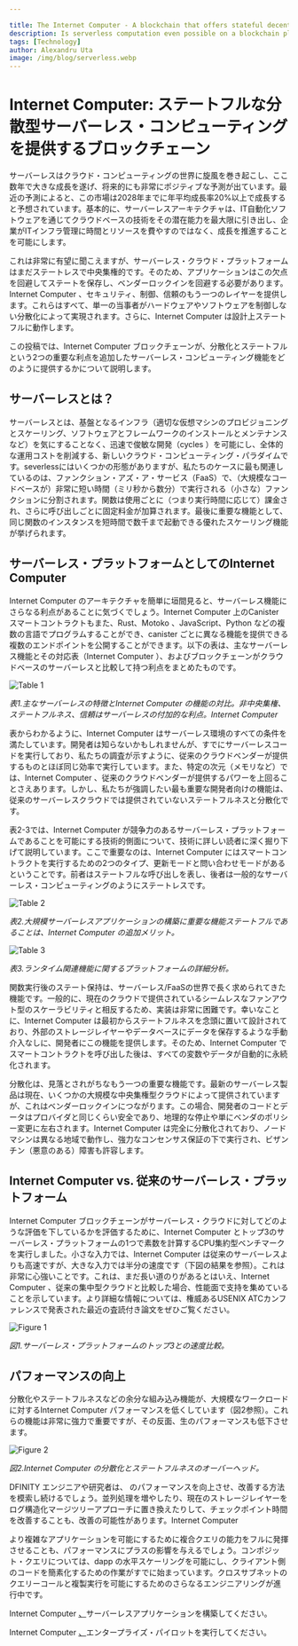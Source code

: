```yaml
---

title: The Internet Computer - A blockchain that offers stateful decentralized serverless computing
description: Is serverless computation even possible on a blockchain platform? Our recent peer-reviewed article shows that the Internet Computer provides serverless computation comparable to existing cloud providers, but with the added benefits of decentralization and statefulness.
tags: [Technology]
author: Alexandru Uta
image: /img/blog/serverless.webp
---
```

# Internet Computer: ステートフルな分散型サーバーレス・コンピューティングを提供するブロックチェーン

サーバーレスはクラウド・コンピューティングの世界に旋風を巻き起こし、ここ数年で大きな成長を遂げ、将来的にも非常にポジティブな予測が出ています。最近の予測によると、この市場は2028年までに年平均成長率20%以上で成長すると予想されています。基本的に、サーバーレスアーキテクチャは、IT自動化ソフトウェアを通じてクラウドベースの技術をその潜在能力を最大限に引き出し、企業がITインフラ管理に時間とリソースを費やすのではなく、成長を推進することを可能にします。

これは非常に有望に聞こえますが、サーバーレス・クラウド・プラットフォームはまだステートレスで中央集権的です。そのため、アプリケーションはこの欠点を回避してステートを保存し、ベンダーロックインを回避する必要があります。Internet Computer 、セキュリティ、制御、信頼のもう一つのレイヤーを提供します。これらはすべて、単一の当事者がハードウェアやソフトウェアを制御しない分散化によって実現されます。さらに、Internet Computer は設計上ステートフルに動作します。

この投稿では、Internet Computer ブロックチェーンが、分散化とステートフルという2つの重要な利点を追加したサーバーレス・コンピューティング機能をどのように提供するかについて説明します。

## サーバーレスとは？

サーバーレスとは、基盤となるインフラ（適切な仮想マシンのプロビジョニングとスケーリング、ソフトウェアとフレームワークのインストールとメンテナンスなど）を気にすることなく、迅速で俊敏な開発（cycles ）を可能にし、全体的な運用コストを削減する、新しいクラウド・コンピューティング・パラダイムです。severlessにはいくつかの形態がありますが、私たちのケースに最も関連しているのは、ファンクション・アズ・ア・サービス（FaaS）で、（大規模なコードベースが）非常に短い時間（ミリ秒から数分）で実行される（小さな）ファンクションに分割されます。関数は使用ごとに（つまり実行時間に応じて）課金され、さらに呼び出しごとに固定料金が加算されます。最後に重要な機能として、同じ関数のインスタンスを短時間で数千まで起動できる優れたスケーリング機能が挙げられます。

## サーバーレス・プラットフォームとしてのInternet Computer 

Internet Computer のアーキテクチャを簡単に垣間見ると、サーバーレス機能にさらなる利点があることに気づくでしょう。Internet Computer 上のCanister スマートコントラクトもまた、Rust、Motoko 、JavaScript、Python などの複数の言語でプログラムすることができ、canister ごとに異なる機能を提供できる複数のエンドポイントを公開することができます。以下の表は、主なサーバーレス機能とその対応表（Internet Computer ）、およびブロックチェーンがクラウドベースのサーバーレスと比較して持つ利点をまとめたものです。

![Table 1](../../static/img/blog/serverless-table1.webp)

*表1.主なサーバーレスの特徴とInternet Computer の機能の対比。非中央集権、ステートフルネス、信頼はサーバーレスの付加的な利点。Internet Computer*

表からわかるように、Internet Computer はサーバーレス環境のすべての条件を満たしています。開発者は知らないかもしれませんが、すでにサーバーレスコードを実行しており、私たちの調査が示すように、従来のクラウドベンダーが提供するものとほぼ同じ効率で実行しています。また、特定の次元（メモリなど）では、Internet Computer 、従来のクラウドベンダーが提供するパワーを上回ることさえあります。しかし、私たちが強調したい最も重要な開発者向けの機能は、従来のサーバーレスクラウドでは提供されていないステートフルネスと分散化です。

表2-3では、Internet Computer が競争力のあるサーバーレス・プラットフォームであることを可能にする技術的側面について、技術に詳しい読者に深く掘り下げて説明しています。ここで重要なのは、Internet Computer にはスマートコントラクトを実行するための2つのタイプ、更新モードと問い合わせモードがあるということです。前者はステートフルな呼び出しを表し、後者は一般的なサーバーレス・コンピューティングのようにステートレスです。

![Table 2](../../static/img/blog/serverless-table2.webp)

*表2.大規模サーバーレスアプリケーションの構築に重要な機能ステートフルであることは、Internet Computer の追加メリット。*

![Table 3](../../static/img/blog/serverless-table3.webp)

*表3.ランタイム関連機能に関するプラットフォームの詳細分析。*

関数実行後のステート保持は、サーバーレス/FaaSの世界で長く求められてきた機能です。一般的に、現在のクラウドで提供されているシームレスなファンアウト型のスケーラビリティと相反するため、実装は非常に困難です。幸いなことに、Internet Computer は最初からステートフルネスを念頭に置いて設計されており、外部のストレージレイヤーやデータベースにデータを保存するような手動介入なしに、開発者にこの機能を提供します。そのため、Internet Computer でスマートコントラクトを呼び出した後は、すべての変数やデータが自動的に永続化されます。

分散化は、見落とされがちなもう一つの重要な機能です。最新のサーバーレス製品は現在、いくつかの大規模な中央集権型クラウドによって提供されていますが、これはベンダーロックインにつながります。この場合、開発者のコードとデータはプロバイダと同じくらい安全であり、地理的な停止や単にベンダのポリシー変更に左右されます。Internet Computer は完全に分散化されており、ノードマシンは異なる地域で動作し、強力なコンセンサス保証の下で実行され、ビザンチン（悪意のある）障害も許容します。

## Internet Computer vs. 従来のサーバーレス・プラットフォーム

Internet Computer ブロックチェーンがサーバーレス・クラウドに対してどのような評価を下しているかを評価するために、Internet Computer とトップ3のサーバーレス・プラットフォームの1つで素数を計算するCPU集約型ベンチマークを実行しました。小さな入力では、Internet Computer は従来のサーバーレスよりも高速ですが、大きな入力では半分の速度です（下図の結果を参照）。これは非常に心強いことです。これは、まだ長い道のりがあるとはいえ、Internet Computer 、従来の集中型クラウドと比較した場合、性能面で支持を集めていることを示しています。より詳細な情報については、権威あるUSENIX ATCカンファレンスで発表された最近の査読付き論文をぜひご覧ください。

![Figure 1](../../static/img/blog/serverless-figure1.webp)

*図1.サーバーレス・プラットフォームのトップ3との速度比較。*

## パフォーマンスの向上

分散化やステートフルネスなどの余分な組み込み機能が、大規模なワークロードに対するInternet Computer パフォーマンスを低くしています（図2参照）。これらの機能は非常に強力で重要ですが、その反面、生のパフォーマンスも低下させます。

![Figure 2](../../static/img/blog/serverless-figure2.webp)

*図2.Internet Computer の分散化とステートフルネスのオーバーヘッド。*

DFINITY エンジニアや研究者は、 のパフォーマンスを向上させ、改善する方法を模索し続けるでしょう。並列処理を増やしたり、現在のストレージレイヤーをログ構造化マージツリーアプローチに置き換えたりして、チェックポイント時間を改善することも、改善の可能性があります。Internet Computer

より複雑なアプリケーションを可能にするために複合クエリの能力をフルに発揮させることも、パフォーマンスにプラスの影響を与えるでしょう。コンポジット・クエリについては、dapp の水平スケーリングを可能にし、クライアント側のコードを簡素化するための作業がすでに始まっています。クロスサブネットのクエリーコールと複製実行を可能にするためのさらなるエンジニアリングが進行中です。

Internet Computer [、](https://internetcomputer.org/docs/current/home)サーバーレスアプリケーションを構築してください。

Internet Computer [、](https://internetcomputer.org/enterprise)エンタープライズ・パイロットを実行してください。

<!---


# The Internet Computer: A blockchain that offers stateful decentralized serverless computing

Serverless has taken the cloud computing world by storm, seeing large growth in the past few years with really positive projections for the future. As per a recent forecast, the market is expected to grow at a compound annual growth rate of over 20% by 2028. Essentially, serverless architectures push cloud-based tech to its full potential through IT automation software, enabling enterprises to propel growth rather than spending time and resources on IT infrastructure management.

While this sounds highly promising, serverless cloud platforms are still stateless and centralized. Applications therefore need to work around this shortcoming for storing state, and to avoid being subject to vendor lock-in. The Internet Computer offers another layer of security, control, and trust — all through decentralization, whereby no one single party controls the hardware or the software. Moreover, the Internet Computer operates by design in a stateful manner.

In this post we describe how the Internet Computer blockchain offers serverless computing functionality with two important additional benefits: decentralization and statefulness.

## What is serverless?

Serverless is a novel cloud computing paradigm that enables quick and agile development cycles without minding the underlying infrastructure — provisioning and scaling the right virtual machines, installing and maintaining software and frameworks — reducing overall operational costs. There are several incarnations of severless and the most relevant in our case is function-as-a-service (FaaS), where (large codebases are split into) small functions (that) run for very short periods of time (milliseconds to minutes). Functions are charged for per use (i.e., based on how long they run) plus a fixed fee per invocation. The last important feature to mention is the excellent scaling capability, where up to thousands of instances of the same function can be started in a short span of time.

## The Internet Computer as a serverless platform

Taking a brief glimpse at the architecture of the Internet Computer, you will easily notice that it offers serverless features with even extra benefits. Nowadays FaaS functions are packaged as containers or simply as code (in Python, Javascript, Java, Rust etc.), and offer a single endpoint that can either be called directly by external users or other functions. Canister smart contracts on the Internet Computer can also be programmed in several languages, including Rust, Motoko, JavaScript or Python, and can expose multiple endpoints that can offer different functionality per canister. The tables below summarize the main serverless features and their Internet Computer correspondents, as well as the advantages the blockchain has over cloud-based serverless.


![Table 1](../../static/img/blog/serverless-table1.webp)

*Table 1. Main serverless features contrasted with the Internet Computer capabilities. Decentralization, statefulness and trust are added benefits of the Internet Computer*

As can be seen from the tables, the Internet Computer ticks all the boxes of a serverless environment. Developers may not know it, but they are already executing serverless code and as our research shows — at nearly the same efficiency as traditional cloud vendors offer. And on select dimensions (e.g. memory) the Internet Computer even exceeds the power offered by traditional cloud vendors. However, the most important developer-facing features we’d like to highlight are: statefulness and decentralization, neither of which are offered by traditional serverless clouds.

In Tables 2–3, we invite the tech-savvy reader to dive deeper into the technical aspects that enable the Internet Computer to be a competitive serverless platform. It is important to note here that the Internet Computer has two types of executing smart contracts — an update mode and a query mode. The former represents a stateful invocation, while the latter is stateless, just like generic serverless computing.

![Table 2](../../static/img/blog/serverless-table2.webp)

*Table 2. Important features for building large-scale serverless applications. Statefulness is an added benefit of the Internet Computer.*

![Table 3](../../static/img/blog/serverless-table3.webp)

*Table 3. In-depth platform analysis regarding runtime-related features.*

Keeping state after function execution is a long sought-after feature in the serverless/FaaS world. It is highly difficult to implement as it generally conflicts with the seamless fan-out type of scalability offered in current clouds. Fortunately, the Internet Computer is designed with statefulness in mind from the ground up and offers developers this feature without any kind of manual intervention, like saving data to an outside storage layer or database. Therefore, all variables or data are automatically persisted after a smart contract invocation on the Internet Computer.

Decentralization is yet another important feature that is often overlooked. Modern serverless offerings are currently offered by several large centralized clouds, which leads to vendor lock-in. In this case, developer code and data are as secure as their provider is and are liable to geographical outages or simply vendor policy change. The Internet Computer is fully decentralized, with node machines operating in different geographies and running under strong consensus guarantees, tolerating even byzantine (malicious) faults.

## The Internet Computer vs. traditional serverless platforms

To assess how the Internet Computer blockchain fares against serverless clouds, we ran a CPU intensive benchmark computing prime numbers on the Internet Computer and on one of the top-3 serverless platforms. For small inputs, the Internet Computer is faster than traditional serverless whereas for larger inputs, it is half as fast (see results in the figure below). This is extremely encouraging. This shows that while there’s still a long way to go, the Internet Computer is gaining traction in terms of performance when compared to traditional, centralized clouds. For more detailed information we encourage you to check out our recent peer-reviewed article presented at the prestigious USENIX ATC conference.

![Figure 1](../../static/img/blog/serverless-figure1.webp)

*Fig 1. Speedup vs. top-3 serverless platform.*

## Increasing performance

Extra built-in features such as decentralization and statefulness are what make the Internet Computer performance for large workloads lower (see Figure 2). While these features are extremely powerful and important, they also eat away at raw performance.

![Figure 2](../../static/img/blog/serverless-figure2.webp)

*Fig 2. The decentralization and statefulness overheads of the Internet Computer.*

DFINITY engineers and researchers will continue to search and explore ways to enhance and improve the performance of the Internet Computer. Some areas of improvement could be increasing parallelism or replacing the current storage layer with a log-structured merge tree approach to improve checkpointing time.

Unleashing the full power of composite queries to enable more complex applications will also have a positive impact on performance. Work on composite queries has already begun to enable horizontal dapp scaling and to simplify client-side code. Further engineering to allow cross-subnet query calls and replicated execution is underway.

Build serverless applications on the Internet Computer [here](https://internetcomputer.org/docs/current/home).

Run an enterprise pilot the Internet Computer [here](https://internetcomputer.org/enterprise).

-->
